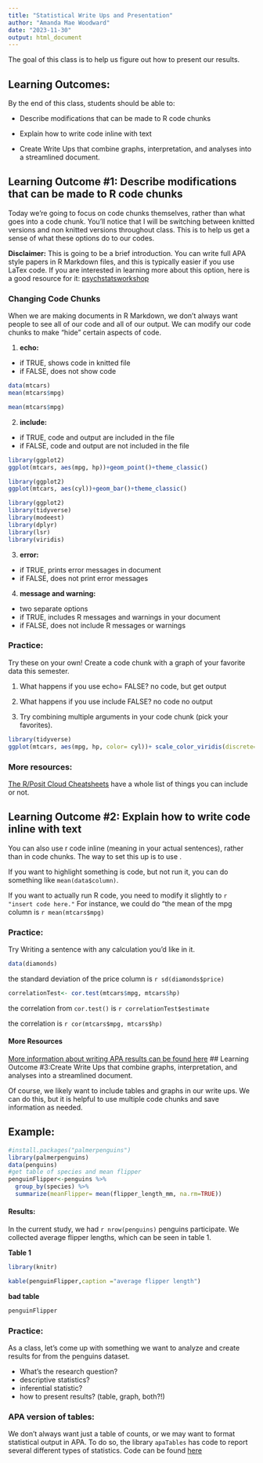 ```yaml
---
title: "Statistical Write Ups and Presentation"
author: "Amanda Mae Woodward"
date: "2023-11-30"
output: html_document
---
```


The goal of this class is to help us figure out how to present our results.

## Learning Outcomes:

By the end of this class, students should be able to:

- Describe modifications that can be made to R code chunks

 - Explain how to write code inline with text

- Create Write Ups that combine graphs, interpretation, and analyses into a streamlined document.

## Learning Outcome #1: Describe modifications that can be made to R code chunks

Today we're going to focus on code chunks themselves, rather than what goes into a code chunk. You'll notice that I will be switching between knitted versions and non knitted versions throughout class. This is to help us get a sense of what these options do to our codes.

**Disclaimer:** This is going to be a brief introduction. You can write full APA style papers in R Markdown files, and this is typically easier if you use LaTex code. If you are interested in learning more about this option, here is a good resource for it: <a href= "https://psychstatsworkshop.wordpress.com/2016/04/24/write-apa-style-manuscripts-directly-in-rstudio/">psychstatsworkshop</a>

### Changing Code Chunks

When we are making documents in R Markdown, we don't always want people to see all of our code and all of our output. We can modify our code chunks to make "hide" certain aspects of code.

1.  **echo:**

-   if TRUE, shows code in knitted file
-   if FALSE, does not show code

```r
data(mtcars)
mean(mtcars$mpg)
```

```r
mean(mtcars$mpg)
```

2.  **include:**

-   if TRUE, code and output are included in the file
-   if FALSE, code and output are not included in the file

```r
library(ggplot2)
ggplot(mtcars, aes(mpg, hp))+geom_point()+theme_classic()
```

```r
library(ggplot2)
ggplot(mtcars, aes(cyl))+geom_bar()+theme_classic()
```

```r
library(ggplot2)
library(tidyverse)
library(modeest)
library(dplyr)
library(lsr)
library(viridis)
```


3.  **error:**

-   if TRUE, prints error messages in document
-   if FALSE, does not print error messages

4.  **message and warning:**

-   two separate options
-   if TRUE, includes R messages and warnings in your document
-   if FALSE, does not include R messages or warnings

### Practice:

Try these on your own! Create a code chunk with a graph of your favorite data this semester. 

1. What happens if you use echo= FALSE? 
no code, but get output

2. What happens if you use include FALSE? 
no code no output

3. Try combining multiple arguments in your code chunk (pick your favorites).

```r
library(tidyverse)
ggplot(mtcars, aes(mpg, hp, color= cyl))+ scale_color_viridis(discrete=FALSE, option="D") +geom_point()
```


### More resources:

<a href= "https://posit.co/blog/the-r-markdown-cheat-sheet/">The R/Posit Cloud Cheatsheets</a> have a whole list of things you can include or not.

## Learning Outcome #2: Explain how to write code inline with text

You can also use r code inline (meaning in your actual sentences), rather than in code chunks. The way to set this up is to use ` `.

If you want to highlight something is code, but not run it, you can do something like `mean(data$column)`.

If you want to actually run R code, you need to modify it slightly to `r "insert code here."` For instance, we could do "the mean of the mpg column is `r mean(mtcars$mpg)`

### Practice:
Try Writing a sentence with any calculation you'd like in it.

```r
data(diamonds)
```
the standard deviation of the price column is `r sd(diamonds$price)`

```r
correlationTest<- cor.test(mtcars$mpg, mtcars$hp)
```
the correlation from `cor.test()` is `r correlationTest$estimate `

the correlation is `r cor(mtcars$mpg, mtcars$hp)`

#### More Resources
<a href= "https://benwhalley.github.io/just-enough-r/apa-output.html"> More information about writing APA results can be found here<a/>
## Learning Outcome #3:Create Write Ups that combine graphs, interpretation, and analyses into a streamlined document.

Of course, we likely want to include tables and graphs in our write ups. We can do this, but it is helpful to use multiple code chunks and save information as needed.

## Example:

```r
#install.packages("palmerpenguins")
library(palmerpenguins)
data(penguins)
#get table of species and mean flipper
penguinFlipper<-penguins %>% 
  group_by(species) %>% 
  summarize(meanFlipper= mean(flipper_length_mm, na.rm=TRUE))
```

#### Results:

In the current study, we had `r nrow(penguins)` penguins participate. We collected average flipper lengths, which can be seen in table 1.

**Table 1**

```r
library(knitr)
```

```r
kable(penguinFlipper,caption ="average flipper length")
```

**bad table**
```r
penguinFlipper
```

### Practice:

As a class, let's come up with something we want to analyze and create results for from the penguins dataset.

-   What's the research question?
-   descriptive statistics?
-   inferential statistic?
-   how to present results? (table, graph, both?!)

### APA version of tables:

We don't always want just a table of counts, or we may want to format statistical output in APA. To do so, the library `apaTables` has code to report several different types of statistics. Code can be found <a href= "https://bookdown.org/yihui/rmarkdown-cookbook/hide-one.html"> here </a>

